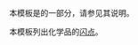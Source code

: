 {{Documentation subpage}}
本模板是{{tl|Chembox}}的一部分，请参见其说明。

本模板列出化学品的[[闪点]]。
<includeonly>
[[Category:化学信息框模板|{{PAGENAME}}]]
</includeonly>